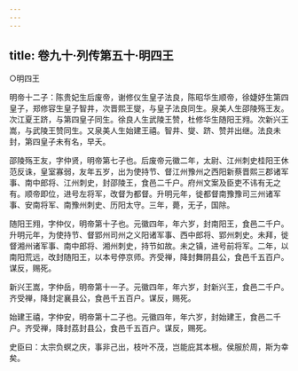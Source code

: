 ```yaml
---
---
---
```

title: 卷九十·列传第五十·明四王
---

○明四王

明帝十二子：陈贵妃生后废帝，谢修仪生皇子法良，陈昭华生顺帝，徐婕妤生第四皇子，郑修容生皇子智井，次晋熙王燮，与皇子法良同生。泉美人生邵陵殇王友。次江夏王跻，与第四皇子同生。徐良人生武陵王赞，杜修华生随阳王翙。次新兴王嵩，与武陵王赞同生。又泉美人生始建王禧。智井、燮、跻、赞并出继。法良未封，第四皇子未有名，早夭。

邵陵殇王友，字仲贤，明帝第七子也。后废帝元徽二年，太尉、江州刺史桂阳王休范反诛，皇室寡弱，友年五岁，出为使持节、督江州豫州之西阳新蔡晋熙三郡诸军事、南中郎将、江州刺史，封邵陵王，食邑二千户。府州文案及臣吏不讳有无之有。顺帝即位，进号左将军，改督为都督。升明元年，徙都督南豫豫司三州诸军事、安南将军、南豫州刺史、历阳太守。三年，薨，无子，国除。

随阳王翙，字仲仪，明帝第十子也。元徽四年，年六岁，封南阳王，食邑二千户。升明元年，为使持节、督郢州司州之义阳诸军事、西中郎将、郢州刺史。未拜，徙督湘州诸军事、南中郎将、湘州刺史，持节如故。未之镇，进号前将军。二年，以南阳荒远，改封随阳王，以本号停京师。齐受禅，降封舞阴县公，食邑千五百户。谋反，赐死。

新兴王嵩，字仲岳，明帝第十一子。元徽四年，年六岁，封新兴王，食邑二千户。齐受禅，降封定襄县公，食邑千五百户。谋反，赐死。

始建王禧，字仲安，明帝第十二子也。元徽四年，年六岁，封始建王，食邑二千户。齐受禅，降封荔封县公，食邑千五百户。谋反，赐死。

史臣曰：太宗负螟之庆，事非己出，枝叶不茂，岂能庇其本根。侯服於周，斯为幸矣。

